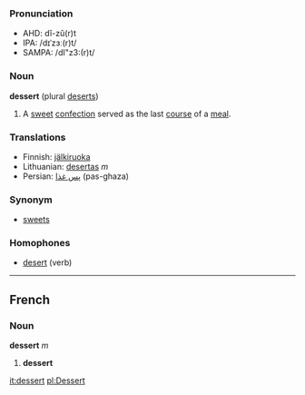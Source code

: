 ===Pronunciation===
* AHD: dĭ-zû(r)t
* IPA: /dɪˈzɜː(r)t/
* SAMPA: /dI"z3:(r)t/


===Noun===
'''dessert''' (plural [[deserts]])

#A [[sweet]] [[confection]] served as the last [[course]] of a [[meal]].

===Translations===
*Finnish: [[jälkiruoka]]
*Lithuanian: [[desertas]] ''m''
*Persian: [[پس غذا]] (pas-ghaza)

===Synonym===
*[[sweets]]

===Homophones===
*[[desert]] (verb)

----
==French==
===Noun===
'''dessert''' ''m''

# '''dessert'''

[[it:dessert]]
[[pl:Dessert]]